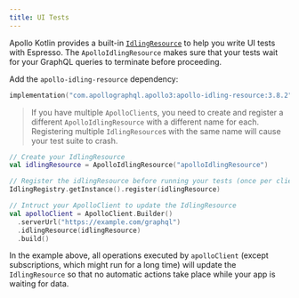 ```yaml
---
title: UI Tests
---
```


Apollo Kotlin provides a built-in [`IdlingResource`](https://developer.android.com/reference/androidx/test/espresso/IdlingResource) to help you write UI tests with Espresso. The `ApolloIdlingResource` makes sure that your tests wait for your GraphQL queries to terminate before proceeding.

Add the `apollo-idling-resource` dependency:

```kotlin title="build.gradle[.kts]"
implementation("com.apollographql.apollo3:apollo-idling-resource:3.8.2")
```

> If you have multiple `ApolloClient`s, you need to create and register a different `ApolloIdlingResource` with a different name for each. Registering multiple `IdlingResource`s with the same name will cause your test suite to crash.

```kotlin
// Create your IdlingResource
val idlingResource = ApolloIdlingResource("apolloIdlingResource")

// Register the idlingResource before running your tests (once per client).
IdlingRegistry.getInstance().register(idlingResource)

// Intruct your ApolloClient to update the IdlingResource
val apolloClient = ApolloClient.Builder()
  .serverUrl("https://example.com/graphql")
  .idlingResource(idlingResource)
  .build()
```

In the example above, all operations executed by `apolloClient` (except subscriptions, which might run for a long time) will update the `IdlingResource` so that no automatic actions take place while your app is waiting for data.
